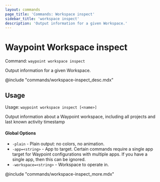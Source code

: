 ```yaml
---
layout: commands
page_title: 'Commands: Workspace inspect'
sidebar_title: 'workspace inspect'
description: 'Output information for a given Workspace.'
---
```


# Waypoint Workspace inspect

Command: `waypoint workspace inspect`

Output information for a given Workspace.

@include "commands/workspace-inspect_desc.mdx"

## Usage

Usage: `waypoint workspace inspect [<name>]`

Output information about a Waypoint workspace, including all projects and
last known activity timestamp

#### Global Options

- `-plain` - Plain output: no colors, no animation.
- `-app=<string>` - App to target. Certain commands require a single app target for Waypoint configurations with multiple apps. If you have a single app, then this can be ignored.
- `-workspace=<string>` - Workspace to operate in.

@include "commands/workspace-inspect_more.mdx"
